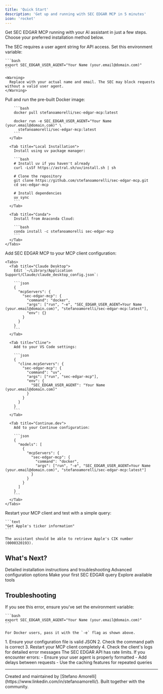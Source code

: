 ```yaml
---
title: 'Quick Start'
description: 'Get up and running with SEC EDGAR MCP in 5 minutes'
icon: 'rocket'
---
```


Get SEC EDGAR MCP running with your AI assistant in just a few steps. Choose your preferred installation method below.

<Steps>
  <Step title="Set up SEC EDGAR User Agent">
    The SEC requires a user agent string for API access. Set this environment variable:
    
    ```bash
    export SEC_EDGAR_USER_AGENT="Your Name (your.email@domain.com)"
    ```
    
    <Warning>
      Replace with your actual name and email. The SEC may block requests without a valid user agent.
    </Warning>
  </Step>
  
  <Step title="Choose Installation Method">
    <Tabs>
      <Tab title="Docker (Recommended)">
        Pull and run the pre-built Docker image:
        
        ```bash
        docker pull stefanoamorelli/sec-edgar-mcp:latest
        
        docker run -e SEC_EDGAR_USER_AGENT="Your Name (your.email@domain.com)" \
          stefanoamorelli/sec-edgar-mcp:latest
        ```
      </Tab>
      
      <Tab title="Local Installation">
        Install using uv package manager:
        
        ```bash
        # Install uv if you haven't already
        curl -LsSf https://astral.sh/uv/install.sh | sh
        
        # Clone the repository
        git clone https://github.com/stefanoamorelli/sec-edgar-mcp.git
        cd sec-edgar-mcp
        
        # Install dependencies
        uv sync
        ```
      </Tab>
      
      <Tab title="Conda">
        Install from Anaconda Cloud:
        
        ```bash
        conda install -c stefanoamorelli sec-edgar-mcp
        ```
      </Tab>
    </Tabs>
  </Step>
  
  <Step title="Configure Your MCP Client">
    Add SEC EDGAR MCP to your MCP client configuration:
    
    <Tabs>
      <Tab title="Claude Desktop">
        Edit `~/Library/Application Support/Claude/claude_desktop_config.json`:
        
        ```json
        {
          "mcpServers": {
            "sec-edgar-mcp": {
              "command": "docker",
              "args": ["run", "-e", "SEC_EDGAR_USER_AGENT=Your Name (your.email@domain.com)", "stefanoamorelli/sec-edgar-mcp:latest"],
              "env": {}
            }
          }
        }
        ```
      </Tab>
      
      <Tab title="Cline">
        Add to your VS Code settings:
        
        ```json
        {
          "cline.mcpServers": {
            "sec-edgar-mcp": {
              "command": "uv",
              "args": ["run", "sec-edgar-mcp"],
              "env": {
                "SEC_EDGAR_USER_AGENT": "Your Name (your.email@domain.com)"
              }
            }
          }
        }
        ```
      </Tab>
      
      <Tab title="Continue.dev">
        Add to your Continue configuration:
        
        ```json
        {
          "models": [
            {
              "mcpServers": {
                "sec-edgar-mcp": {
                  "command": "docker",
                  "args": ["run", "-e", "SEC_EDGAR_USER_AGENT=Your Name (your.email@domain.com)", "stefanoamorelli/sec-edgar-mcp:latest"]
                }
              }
            }
          ]
        }
        ```
      </Tab>
    </Tabs>
  </Step>
  
  <Step title="Verify Installation">
    Restart your MCP client and test with a simple query:
    
    ```text
    "Get Apple's ticker information"
    ```
    
    The assistant should be able to retrieve Apple's CIK number (0000320193).
  </Step>
</Steps>

## What's Next?

<CardGroup cols={2}>
  <Card
    title="Installation Guide"
    icon="download"
    href="/sec-edgar-mcp-docs/setup/installation"
  >
    Detailed installation instructions and troubleshooting
  </Card>
  <Card
    title="Configuration"
    icon="gear"
    href="/sec-edgar-mcp-docs/setup/configuration"
  >
    Advanced configuration options
  </Card>
  <Card
    title="First Query"
    icon="magnifying-glass"
    href="/sec-edgar-mcp-docs/usage/first-query"
  >
    Make your first SEC EDGAR query
  </Card>
  <Card
    title="MCP Tools"
    icon="wrench"
    href="/sec-edgar-mcp-docs/tools/overview"
  >
    Explore available tools
  </Card>
</CardGroup>

## Troubleshooting

<AccordionGroup>
  <Accordion title="SEC_EDGAR_USER_AGENT not set" icon="triangle-exclamation">
    If you see this error, ensure you've set the environment variable:
    
    ```bash
    export SEC_EDGAR_USER_AGENT="Your Name (your.email@domain.com)"
    ```
    
    For Docker users, pass it with the `-e` flag as shown above.
  </Accordion>
  
  <Accordion title="MCP client doesn't recognize the server" icon="plug">
    1. Ensure your configuration file is valid JSON
    2. Check the command path is correct
    3. Restart your MCP client completely
    4. Check the client's logs for detailed error messages
  </Accordion>
  
  <Accordion title="Rate limiting errors" icon="clock">
    The SEC EDGAR API has rate limits. If you encounter errors:
    - Ensure your user agent is properly formatted
    - Add delays between requests
    - Use the caching features for repeated queries
  </Accordion>
</AccordionGroup>

---

<Note>
Created and maintained by [Stefano Amorelli](https://www.linkedin.com/in/stefanoamorelli/). Built together with the community.
</Note>